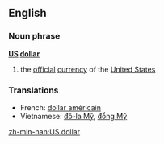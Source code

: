 ==English==

===Noun phrase===
{{rfc-xphrase|Noun phrase}}
{{wikipedia|United States dollar}}
'''[[US]] [[dollar]]'''

# the [[official]] [[currency]] of the [[United States]]

===Translations===
*French: [[dollar américain]]
*Vietnamese: [[đô-la Mỹ]], [[đồng Mỹ]]

[[zh-min-nan:US dollar]]